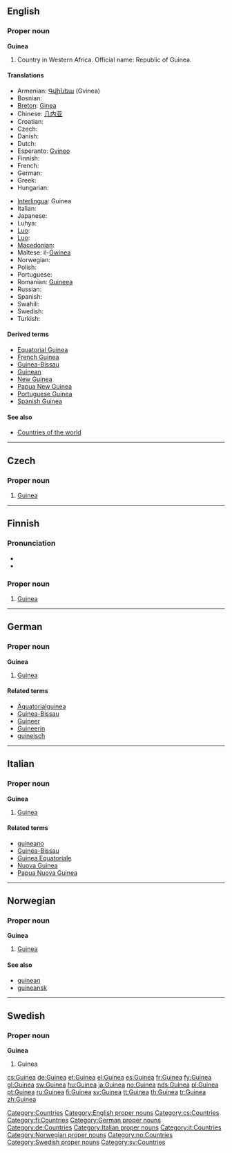 {{wikipedia}}
{{also|guinea}}
==English==

===Proper noun===
'''Guinea'''

# Country in Western Africa. Official name: Republic of Guinea.

====Translations====
{{trans-top|Republic of Guinea}}
* Armenian: [[Գվինեա]] (Gvinea)
* Bosnian: {{t-|bs|Gvineja|f}}
* [[Breton]]: [[Ginea]]
* Chinese: [[几内亚]]
* Croatian: {{t-|hr|Gvineja|f}}
* Czech: {{t+|cs|Guinea|f}}
* Danish: {{t-|da|Guinea}}
* Dutch: {{t+|nl|Guinee}}
* Esperanto: [[Gvineo]]
* Finnish: {{t+|fi|Guinea}}
* French: {{t+|fr|Guinée|f}}
* German: {{t+|de|Guinea}}
* Greek: {{t+|el|Γουινέα|f|tr=Gouinéa|sc=Grek}}
* Hungarian: {{t+|hu|Guinea}}
{{trans-mid}}
* [[Interlingua]]: Guinea
* Italian: {{t-|it|Guinea|f}}
* Japanese: {{t+|ja|ギニア|tr=Ginia|sc=Jpan}}
* Luhya: {{tø|luy|Gini}}
* [[Luo]]: {{tø|luo|Gini}}
* [[Luo]]: {{tø|luo|Gini}}
* [[Macedonian]]: {{t|mk|Гвинеја|f|tr=Gvinéja|sc=Cyrl|xs=Macedonian}}
* Maltese: il-[[Gwinea]]
* Norwegian: {{t+|no|Guinea}}
* Polish: {{t+|pl|Gwinea|f}}
* Portuguese: {{t+|pt|Guiné}}
* Romanian: [[Guineea]] {{f}}
* Russian: {{t+|ru|Гвинея|f|tr=Gvinéja|sc=Cyrl}}
* Spanish: {{t+|es|Guinea|f}}
* Swahili: {{t|sw|Gine}}
* Swedish: {{t+|sv|Guinea}}
* Turkish: {{t+|tr|Gine}}
{{trans-bottom}}

====Derived terms====
* [[Equatorial Guinea]]
* [[French Guinea]]
* [[Guinea-Bissau]]
* [[Guinean]]
* [[New Guinea]]
* [[Papua New Guinea]]
* [[Portuguese Guinea]]
* [[Spanish Guinea]]

====See also====
* [[Appendix:Countries of the world|Countries of the world]]

[[Category:Countries]]
[[Category:English proper nouns]]

----

==Czech==

===Proper noun===
{{cs-proper noun|g=f}}

# [[#English|Guinea]]

[[Category:cs:Countries]]

----

==Finnish==
{{wikipedia|lang=fi}}

===Pronunciation===
* {{hyphenation|Gui|ne|a}}
* {{IPA|/ˈɡineɑ/|lang=fi}}

===Proper noun===
{{fi-noun|proper=true|Guine|type=kulkija}}

# [[#English|Guinea]]

[[Category:fi:Countries]]

----

==German==
{{wikipedia|lang=de}}

===Proper noun===
'''Guinea''' {{n}}

# [[#English|Guinea]]

====Related terms====
* [[Äquatorialguinea]]
* [[Guinea-Bissau]]
* [[Guineer]]
* [[Guineerin]]
* [[guineisch]]

[[Category:German proper nouns]]
[[Category:de:Countries]]

----

==Italian==
{{wikipedia|lang=it}}

===Proper noun===
'''Guinea''' {{f}}

# [[#English|Guinea]]

====Related terms====
* [[guineano]]
* [[Guinea-Bissau]]
* [[Guinea Equatoriale]]
* [[Nuova Guinea]]
* [[Papua Nuova Guinea]]

[[Category:Italian proper nouns]]
[[Category:it:Countries]]

----

==Norwegian==

===Proper noun===
'''Guinea'''

# [[#English|Guinea]]

====See also====
* [[guinean]]
* [[guineansk]]

[[Category:Norwegian proper nouns]]
[[Category:no:Countries]]

----

==Swedish==

===Proper noun===
'''Guinea'''

# Guinea

[[Category:Swedish proper nouns]]
[[Category:sv:Countries]]

[[cs:Guinea]]
[[de:Guinea]]
[[et:Guinea]]
[[el:Guinea]]
[[es:Guinea]]
[[fr:Guinea]]
[[fy:Guinea]]
[[gl:Guinea]]
[[sw:Guinea]]
[[hu:Guinea]]
[[ja:Guinea]]
[[no:Guinea]]
[[nds:Guinea]]
[[pl:Guinea]]
[[pt:Guinea]]
[[ru:Guinea]]
[[fi:Guinea]]
[[sv:Guinea]]
[[tt:Guinea]]
[[th:Guinea]]
[[tr:Guinea]]
[[zh:Guinea]]